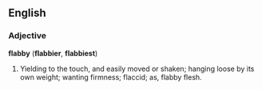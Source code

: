==English==

===Adjective===

'''flabby''' ('''flabbier''', '''flabbiest''')

#Yielding to the touch, and easily moved or shaken; hanging loose by its own weight; wanting firmness; flaccid; as, flabby flesh.